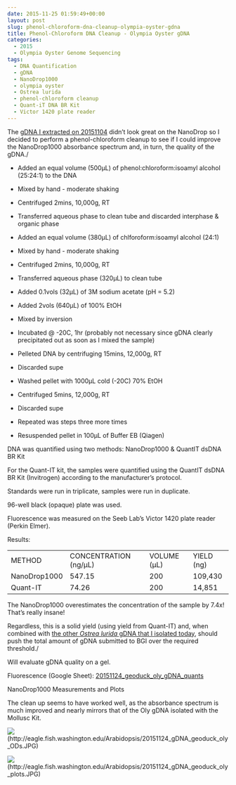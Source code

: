 ```yaml
---
date: 2015-11-25 01:59:49+00:00
layout: post
slug: phenol-chloroform-dna-cleanup-olympia-oyster-gdna
title: Phenol-Chloroform DNA Cleanup - Olympia Oyster gDNA
categories:
  - 2015
  - Olympia Oyster Genome Sequencing
tags:
  - DNA Quantification
  - gDNA
  - NanoDrop1000
  - olympia oyster
  - Ostrea lurida
  - phenol-chloroform cleanup
  - Quant-iT DNA BR Kit
  - Victor 1420 plate reader
---
```


The [gDNA I extracted on 20151104](https://robertslab.github.io/sams-notebook/posts/2015/2015-11-04-dna-quantification-quality-assessment-geoduck-oly-gdna.html) didn't look great on the NanoDrop so I decided to perform a phenol-chloroform cleanup to see if I could improve the NanoDrop1000 absorbance spectrum and, in turn, the quality of the gDNA./




    
  * Added an equal volume (500μL) of phenol:chloroform:isoamyl alcohol (25:24:1) to the DNA

    
  * Mixed by hand - moderate shaking

    
  * Centrifuged 2mins, 10,000g, RT

    
  * Transferred aqueous phase to clean tube and discarded interphase & organic phase

    
  * Added an equal volume (380μL) of chlforoform:isoamyl alcohol (24:1)

    
  * Mixed by hand - moderate shaking

    
  * Centrifuged 2mins, 10,000g, RT

    
  * Transferred aqueous phase (320μL) to clean tube

    
  * Added 0.1vols (32μL) of 3M sodium acetate (pH = 5.2)

    
  * Added 2vols (640μL) of 100% EtOH

    
  * Mixed by inversion

    
  * Incubated @ -20C, 1hr (probably not necessary since gDNA clearly precipitated out as soon as I mixed the sample)

    
  * Pelleted DNA by centrifuging 15mins, 12,000g, RT

    
  * Discarded supe

    
  * Washed pellet with 1000μL cold (-20C) 70% EtOH

    
  * Centrifuged 5mins, 12,000g, RT

    
  * Discarded supe

    
  * Repeated was steps three more times

    
  * Resuspended pellet in 100μL of Buffer EB (Qiagen)



DNA was quantified using two methods: NanoDrop1000 & QuantIT dsDNA BR Kit

For the Quant-IT kit, the samples were quantified using the QuantIT dsDNA BR Kit (Invitrogen) according to the manufacturer's protocol.

Standards were run in triplicate, samples were run in duplicate.

96-well black (opaque) plate was used.

Fluorescence was measured on the Seeb Lab's Victor 1420 plate reader (Perkin Elmer).

Results:



<table >
<tbody >
<tr >

<td >METHOD
</td>

<td >CONCENTRATION (ng/μL)
</td>

<td >VOLUME (μL)
</td>

<td >YIELD (ng)
</td>
</tr>
<tr >

<td >NanoDrop1000
</td>

<td >547.15
</td>

<td >200
</td>

<td >109,430
</td>
</tr>
<tr >

<td >Quant-IT
</td>

<td >74.26
</td>

<td >200
</td>

<td >14,851
</td>
</tr>
</tbody>
</table>



The NanoDrop1000 overestimates the concentration of the sample by 7.4x! That's really insane!

Regardless, this is a solid yield (using yield from Quant-IT) and, when combined with [the other _Ostrea lurida_ gDNA that I isolated today](https://robertslab.github.io/sams-notebook/posts/2015/2015-11-24-dna-isolation-olympia-oyster-outer-mantle-gdna.html), should push the total amount of gDNA submitted to BGI over the required threshold./

Will evaluate gDNA quality on a gel.

Fluorescence (Google Sheet): [20151124_geoduck_oly_gDNA_quants](https://docs.google.com/spreadsheets/d/167If9r5fDNJb6xenUo-bKy52794_O1LgN1twKAOmElw/edit?usp=sharing)



NanoDrop1000 Measurements and Plots

The clean up seems to have worked well, as the absorbance spectrum is much improved and nearly mirrors that of the Oly gDNA isolated with the Mollusc Kit.

![](https://eagle.fish.washington.edu/Arabidopsis/20151124_gDNA_geoduck_oly_ODs.JPG)(http://eagle.fish.washington.edu/Arabidopsis/20151124_gDNA_geoduck_oly_ODs.JPG)

![](https://eagle.fish.washington.edu/Arabidopsis/20151124_gDNA_geoduck_oly_plots.JPG)(http://eagle.fish.washington.edu/Arabidopsis/20151124_gDNA_geoduck_oly_plots.JPG)
